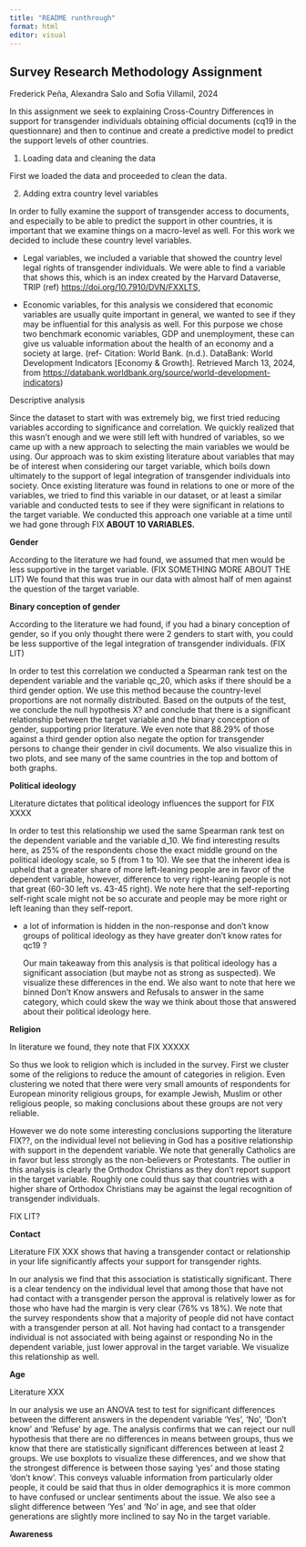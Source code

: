 ```yaml
---
title: "README runthrough"
format: html
editor: visual
---
```


## Survey Research Methodology Assignment

Frederick Peña, Alexandra Salo and Sofia Villamil, 2024

In this assignment we seek to explaining Cross-Country Differences in support for transgender individuals obtaining official documents (cq19 in the questionnare) and then to continue and create a predictive model to predict the support levels of other countries.

1.  Loading data and cleaning the data

First we loaded the data and proceeded to clean the data.

2.  Adding extra country level variables

In order to fully examine the support of transgender access to documents, and especially to be able to predict the support in other countries, it is important that we examine things on a macro-level as well. For this work we decided to include these country level variables.

-   Legal variables, we included a variable that showed the country level legal rights of transgender individuals. We were able to find a variable that shows this, which is an index created by the Harvard Dataverse, TRIP (ref) <https://doi.org/10.7910/DVN/FXXLTS,>

-   Economic variables, for this analysis we considered that economic variables are usually quite important in general, we wanted to see if they may be influential for this analysis as well. For this purpose we chose two benchmark economic variables, GDP and unemployment, these can give us valuable information about the health of an economy and a society at large. (ref- Citation: World Bank. (n.d.). DataBank: World Development Indicators \[Economy & Growth\]. Retrieved March 13, 2024, from <https://databank.worldbank.org/source/world-development-indicators>)

Descriptive analysis

Since the dataset to start with was extremely big, we first tried reducing variables according to significance and correlation. We quickly realized that this wasn't enough and we were still left with hundred of variables, so we came up with a new approach to selecting the main variables we would be using. Our approach was to skim existing literature about variables that may be of interest when considering our target variable, which boils down ultimately to the support of legal integration of transgender individuals into society. Once existing literature was found in relations to one or more of the variables, we tried to find this variable in our dataset, or at least a similar variable and conducted tests to see if they were significant in relations to the target variable. We conducted this approach one variable at a time until we had gone through FIX **ABOUT 10 VARIABLES.**

**Gender**

According to the literature we had found, we assumed that men would be less supportive in the target variable. (FIX SOMETHING MORE ABOUT THE LIT) We found that this was true in our data with almost half of men against the question of the target variable.

**Binary conception of gender**

According to the literature we had found, if you had a binary conception of gender, so if you only thought there were 2 genders to start with, you could be less supportive of the legal integration of transgender individuals. (FIX LIT)

In order to test this correlation we conducted a Spearman rank test on the dependent variable and the variable qc_20, which asks if there should be a third gender option. We use this method because the country-level proportions are not normally distributed. Based on the outputs of the test, we conclude the null hypothesis X? and conclude that there is a significant relationship between the target variable and the binary conception of gender, supporting prior literature. We even note that 88.29% of those against a third gender option also negate the option for transgender persons to change their gender in civil documents. We also visualize this in two plots, and see many of the same countries in the top and bottom of both graphs.

**Political ideology**

Literature dictates that political ideology influences the support for FIX XXXX

In order to test this relationship we used the same Spearman rank test on the dependent variable and the variable d_10. We find interesting results here, as 25% of the respondents chose the exact middle ground on the political ideology scale, so 5 (from 1 to 10). We see that the inherent idea is upheld that a greater share of more left-leaning people are in favor of the dependent variable, however, difference to very right-leaning people is not that great (60-30 left vs. 43-45 right). We note here that the self-reporting self-right scale might not be so accurate and people may be more right or left leaning than they self-report.

-   a lot of information is hidden in the non-response and don't know groups of political ideology as they have greater don't know rates for qc19 ?

    Our main takeaway from this analysis is that political ideology has a significant association (but maybe not as strong as suspected). We visualize these differences in the end. We also want to note that here we binned Don't Know answers and Refusals to answer in the same category, which could skew the way we think about those that answered about their political ideology here.

**Religion**

In literature we found, they note that FIX XXXXX

So thus we look to religion which is included in the survey. First we cluster some of the religions to reduce the amount of categories in religion. Even clustering we noted that there were very small amounts of respondents for European minority religious groups, for example Jewish, Muslim or other religious people, so making conclusions about these groups are not very reliable.

However we do note some interesting conclusions supporting the literature FIX??, on the individual level not believing in God has a positive relationship with support in the dependent variable. We note that generally Catholics are in favor but less strongly as the non-believers or Protestants. The outlier in this analysis is clearly the Orthodox Christians as they don't report support in the target variable. Roughly one could thus say that countries with a higher share of Orthodox Christians may be against the legal recognition of transgender individuals.

FIX LIT?

**Contact**

Literature FIX XXX shows that having a transgender contact or relationship in your life significantly affects your support for transgender rights.

In our analysis we find that this association is statistically significant. There is a clear tendency on the individual level that among those that have not had contact with a transgender person the approval is relatively lower as for those who have had the margin is very clear (76% vs 18%). We note that the survey respondents show that a majority of people did not have contact with a transgender person at all. Not having had contact to a transgender individual is not associated with being against or responding No in the dependent variable, just lower approval in the target variable. We visualize this relationship as well.

**Age**

Literature XXX

In our analysis we use an ANOVA test to test for significant differences between the different answers in the dependent variable 'Yes', 'No', 'Don't know' and 'Refuse' by age. The analysis confirms that we can reject our null hypothesis that there are no differences in means between groups, thus we know that there are statistically significant differences between at least 2 groups. We use boxplots to visualize these differences, and we show that the strongest difference is between those saying 'yes' and those stating 'don't know'. This conveys valuable information from particularly older people, it could be said that thus in older demographics it is more common to have confused or unclear sentiments about the issue. We also see a slight difference between 'Yes' and 'No' in age, and see that older generations are slightly more inclined to say No in the target variable.

**Awareness**
